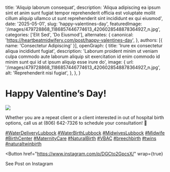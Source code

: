   title: 'Aliquip laborum consequat',
  description: 'Aliqua adipiscing ea ipsum sint et anim sunt fugiat tempor reprehenderit officia est voluptate mollit cillum aliquip ullamco ut sunt reprehenderit sint incididunt ex qui eiusmod',
  date: '2025-05-01',
  slug: 'happy-valentines-day',
  featuredImage: '/images/479728868_1186857446774613_4206028548878364927_n.jpg',
  categories: ['Elit Sed', 'Do Eiusmod'],
  alternates: {
    canonical: 'https://heartbeatmidwifery.com/post/happy-valentines-day',
  },
  authors: [{ name: 'Consectetur Adipiscing' }],
  openGraph: {
    title: 'Irure ex consectetur aliqua incididunt fugiat',
    description: 'Laborum proident minim ut veniam culpa commodo aute laborum aliquip sit exercitation id enim commodo id minim sunt qui id ut ipsum aliquip esse irure do',
    image: {
      url: '/images/479728868_1186857446774613_4206028548878364927_n.jpg',
      alt: 'Reprehenderit nisi fugiat',
    },
  },
}


# Happy Valentine’s Day!

<Image
  src="/images/479728868_1186857446774613_4206028548878364927_n.jpg"
  size="large"
  wrap={true}
/>

Whether you are a repeat client or a client interested in out of hospital birth options, call us at (806) 642-7326 to schedule your consultation! 💖

[#WaterDeliveryLubbock](https://www.instagram.com/explore/tags/waterdeliverylubbock/) [#WaterBirthLubbock](https://www.instagram.com/explore/tags/waterbirthlubbock/) [#MidwivesLubbock](https://www.instagram.com/explore/tags/midwiveslubbock/) [#Midwife](https://www.instagram.com/explore/tags/midwife/) [#BirthCenter](https://www.instagram.com/explore/tags/birthcenter/) [#MaternityCare](https://www.instagram.com/explore/tags/maternitycare/) [#NaturalBirth](https://www.instagram.com/explore/tags/naturalbirth/) [#VBAC](https://www.instagram.com/explore/tags/vbac/) [#breechbirth](https://www.instagram.com/explore/tags/breechbirth/) [#twins](https://www.instagram.com/explore/tags/twins/) [#naturaltwinbirth](https://www.instagram.com/explore/tags/naturaltwinbirth/)

<Button
  href="https://www.instagram.com/p/DGCto2GpcsX/"
  wrap={true}
>
  See Post on Instagram
</Button>
